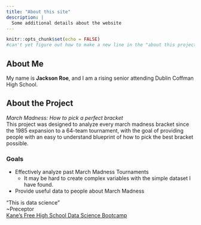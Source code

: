 ```yaml
---
title: "About this site"
description: |
  Some additional details about the website
---
```


```r
knitr::opts_chunk$set(echo = FALSE)
#can't yet figure out how to make a new line in the "about this project" section, had to make another subtitle
```

## About Me
My name is **Jackson Roe**, and I am a rising senior attending Dublin Coffman High School. 

## About the Project
*March Madness: How to pick a perfect bracket*  
This project was designed to analyze every march madness bracket since the 1985 expansion to a 64-team tournament, with the goal of providing people with an easy to understand blueprint of how to pick the best bracket possible.

### Goals
* Effectively analyze past March Madness Tournaments
  + It may be hard to create complex variables with the simple dataset I have found.
* Provide useful data to people about March Madness

“This is data science”  
~Preceptor  
[Kane’s Free High School Data Science Bootcamp](https://bootcamp.davidkane.info)